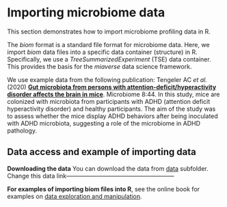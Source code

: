 # Importing microbiome data

This section demonstrates how to import microbiome profiling data in R.


The _biom_ format is a standard file format for microbiome data. Here,
we import _biom_ data files into a specific data container (structure)
in R. Specifically, we use a _TreeSummarizedExperiment_ (TSE) data
container. This provides the basis for the _miaverse_ data science
framework.

We use example data from the following publication: Tengeler AC _et
al._ (2020) [**Gut microbiota from persons with
attention-deficit/hyperactivity disorder affects the brain in
mice**](https://doi.org/10.1186/s40168-020-00816-x). Microbiome
8:44. In this study, mice are colonized with microbiota from
participants with ADHD (attention deficit hyperactivity disorder) and
healthy participants.  The aim of the study was to assess whether the
mice display ADHD behaviors after being inoculated with ADHD
microbiota, suggesting a role of the microbiome in ADHD pathology.

## Data access and example of importing data

**Downloading the data** You can download the data from
  [data](https://github.com/microbiome/course_2021_radboud/tree/main/data)
  subfolder.
Change this data link------------------------------------------------------


**For examples of importing biom files into R**, see the online book for examples on 
[data exploration and manipulation](https://microbiome.github.io/OMA/data-introduction.html#loading-experimental-microbiome-data).